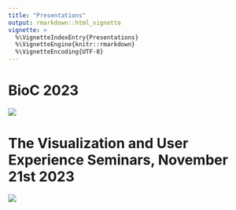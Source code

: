 ```yaml
---
title: "Presentations"
output: rmarkdown::html_vignette
vignette: >
  %\VignetteIndexEntry{Presentations}
  %\VignetteEngine{knitr::rmarkdown}
  %\VignetteEncoding{UTF-8}
---
```


# BioC 2023

[![](images/presentations/bioc-giotto-pres.png){.align-center}](https://www.youtube.com/watch?v=vJhZtfTDK9I)

# The Visualization and User Experience Seminars, November 21st 2023

[![](images/presentations/vues2023.png)](https://www.dropbox.com/scl/fi/z97wixwv7eksnehazn6qu/20231121_VUES.mp4?rlkey=22f5hxje1eicktcexkm4vfozb&dl=1){.align-center}


